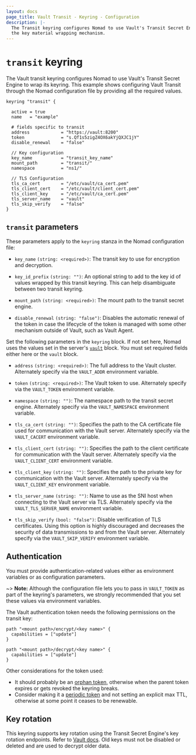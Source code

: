 ```yaml
---
layout: docs
page_title: Vault Transit - Keyring - Configuration
description: |-
  The Transit keyring configures Nomad to use Vault's Transit Secret Engine as
  the key material wrapping mechanism.
---
```


# `transit` keyring

The Vault transit keyring configures Nomad to use Vault's Transit Secret Engine
to wrap its keyring. This example shows configuring Vault Transit through the
Nomad configuration file by providing all the required values.

```hcl
keyring "transit" {

  active = true
  name   = "example"

  # fields specific to transit
  address            = "https://vault:8200"
  token              = "s.Qf1s5zigZ4OX6akYjQXJC1jY"
  disable_renewal    = "false"

  // Key configuration
  key_name           = "transit_key_name"
  mount_path         = "transit/"
  namespace          = "ns1/"

  // TLS Configuration
  tls_ca_cert        = "/etc/vault/ca_cert.pem"
  tls_client_cert    = "/etc/vault/client_cert.pem"
  tls_client_key     = "/etc/vault/ca_cert.pem"
  tls_server_name    = "vault"
  tls_skip_verify    = "false"
}
```

## `transit` parameters

These parameters apply to the `keyring` stanza in the Nomad configuration file:

- `key_name` `(string: <required>)`: The transit key to use for encryption and
  decryption.

- `key_id_prefix` `(string: "")`: An optional string to add to the key id of
  values wrapped by this transit keyring. This can help disambiguate between two
  transit keyring.

- `mount_path` `(string: <required>)`: The mount path to the transit secret
  engine.

- `disable_renewal` `(string: "false")`: Disables the automatic renewal of the
  token in case the lifecycle of the token is managed with some other mechanism
  outside of Vault, such as Vault Agent.

Set the following parameters in the `keyring` block. If not set here, Nomad uses
the values set in the server's [`vault`][vault_config] block. You must set
required fields either here or the `vault` block.

- `address` `(string: <required>)`: The full address to the Vault cluster.
  Alternately specify via the `VAULT_ADDR` environment variable.

- `token` `(string: <required>)`: The Vault token to use. Alternately specify
  via the `VAULT_TOKEN` environment variable.

- `namespace` `(string: "")`: The namespace path to the transit secret engine.
   Alternately specify via the `VAULT_NAMESPACE` environment variable.

- `tls_ca_cert` `(string: "")`: Specifies the path to the CA certificate file
  used for communication with the Vault server. Alternately specify via the
  `VAULT_CACERT` environment variable.

- `tls_client_cert` `(string: "")`: Specifies the path to the client certificate
  for communication with the Vault server. Alternately specify via the
  `VAULT_CLIENT_CERT` environment variable.

- `tls_client_key` `(string: "")`: Specifies the path to the private key for
  communication with the Vault server. Alternately specify via the
  `VAULT_CLIENT_KEY` environment variable.

- `tls_server_name` `(string: "")`: Name to use as the SNI host when connecting
  to the Vault server via TLS. Alternately specify via the
  `VAULT_TLS_SERVER_NAME` environment variable.

- `tls_skip_verify` `(bool: "false")`: Disable verification of TLS certificates.
  Using this option is highly discouraged and decreases the security of data
  transmissions to and from the Vault server. Alternately specify via the
  `VAULT_SKIP_VERIFY` environment variable.

## Authentication

You must provide authentication-related values either as environment variables
or as configuration parameters.

~> **Note:** Although the configuration file lets you to pass in `VAULT_TOKEN`
as part of the keyring's parameters, we strongly recommended that you set these
values via environment variables.

The Vault authentication token needs the following permissions on the transit
key:

```hcl
path "<mount path>/encrypt/<key name>" {
  capabilities = ["update"]
}

path "<mount path>/decrypt/<key name>" {
  capabilities = ["update"]
}
```

Other considerations for the token used:
* It should probably be an [orphan token][], otherwise when the parent token
  expires or gets revoked the keyring breaks.
* Consider making it a [periodic token][] and not setting an explicit max TTL,
  otherwise at some point it ceases to be renewable.

## Key rotation

This keyring supports key rotation using the Transit Secret Engine's key
rotation endpoints. Refer to [Vault docs][rotate_doc]. Old keys must not be
disabled or deleted and are used to decrypt older data.

[orphan token]: /vault/docs/concepts/tokens#token-hierarchies-and-orphan-tokens
[periodic token]: /vault/docs/concepts/tokens#periodic-tokens
[rotate_doc]: /vault/api-docs/secret/transit#rotate-key
[vault_config]: https://developer.hashicorp.com/nomad/docs/configuration/vault
